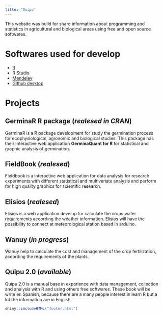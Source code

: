 ```yaml
---
title: "Quipo"
---
```


This website was build for share information about programming and statistics in agricultural and biological areas using free and open source softwares.

# Softwares used for develop

- [R](https://cran.rstudio.com/){target="_blank"}
- [R Studio](https://www.rstudio.com/products/rstudio/download/){target="_blank"}
- [Mendeley](https://www.mendeley.com/){target="_blank"}
- [Github desktop](https://desktop.github.com/){target="_blank"}

# Projects

## **GerminaR** R package (*realesed in CRAN*)

GerminaR is a R package development for study the germination process for ecophysiological, agronomic and biological studies. This package has their interactive web application  **GerminaQuant for R** for statistical and graphic analysis of germination.


<!-- ## **sapiens** R package (*in progress*) -->

<!-- Sapiens is package created to deploy interactive application for scientific research using multiples packages available in CRAN. At the moment the package have 3 apps:  -->


## **FieldBook** (*realesed*) 

Fieldbook is a interactive web application for data analysis for research experiments with different statistical and multivariate analysis and perform for high quality graphics for scientific research.

## **Elisios** (*realesed*)

Elisios is a web application develop for calculate the crops water requirements according the weather information. Elisios will have the possibility to connect at meteorological station based in arduino.

## **Wanuy** (*in progress*)

Wanuy help to calculate the cost and management of the crop fertilization, according the requirements of the plants.

## **Quipu 2.0** (*available*)

Quipu 2.0 is a manual base in experience with data management, collection and analysis with R and using others free softwares. These book will be write en Spanish, because there are a many people interest in learn R but a lot the information are in English.

```r
shiny::includeHTML("footer.html")
```
